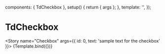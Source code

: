 <!-- TdCheckbox.stories.mdx-->



<Meta title="Atoms/TdCheckbox" component={TdCheckbox} />

  components: { TdCheckbox },
  setup() {
    return { args };
  },
  template: '<TdCheckbox v-bind="args" />',
});

# TdCheckbox

<Story name="Checkbox"
  args={{
    id: 0,
    text: 'sample text for the checkbox'
  }}>
  {Template.bind({})}
</Story>